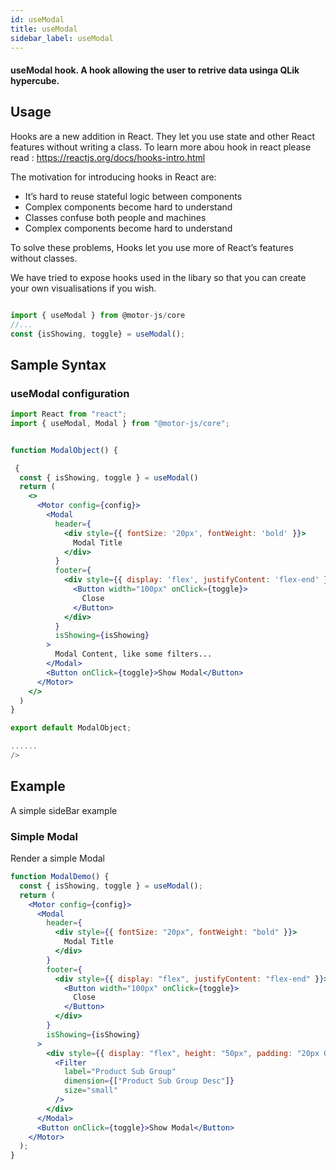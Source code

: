 ```yaml
---
id: useModal
title: useModal
sidebar_label: useModal
---
```


#### useModal hook. A hook allowing the user to retrive data usinga QLik hypercube.

## Usage

Hooks are a new addition in React. They let you use state and other React features without writing a class. To learn more abou hook in react please read : <a>https://reactjs.org/docs/hooks-intro.html</a>

The motivation for introducing hooks in React are:

- It’s hard to reuse stateful logic between components
- Complex components become hard to understand
- Classes confuse both people and machines
- Complex components become hard to understand

To solve these problems, Hooks let you use more of React’s features without classes.

We have tried to expose hooks used in the libary so that you can create your own visualisations if you wish.

```javascript

import { useModal } from @motor-js/core
//...
const {isShowing, toggle} = useModal();

```

## Sample Syntax

### useModal configuration

```jsx {8,12-28}
import React from "react";
import { useModal, Modal } from "@motor-js/core";


function ModalObject() {

 {
  const { isShowing, toggle } = useModal()
  return (
    <>
      <Motor config={config}>
        <Modal
          header={
            <div style={{ fontSize: '20px', fontWeight: 'bold' }}>
              Modal Title
            </div>
          }
          footer={
            <div style={{ display: 'flex', justifyContent: 'flex-end' }}>
              <Button width="100px" onClick={toggle}>
                Close
              </Button>
            </div>
          }
          isShowing={isShowing}
        >
          Modal Content, like some filters...
        </Modal>
        <Button onClick={toggle}>Show Modal</Button>
      </Motor>
    </>
  )
}

export default ModalObject;

......
/>
```

## Example

A simple sideBar example

### Simple Modal

Render a simple Modal

```jsx
function ModalDemo() {
  const { isShowing, toggle } = useModal();
  return (
    <Motor config={config}>
      <Modal
        header={
          <div style={{ fontSize: "20px", fontWeight: "bold" }}>
            Modal Title
          </div>
        }
        footer={
          <div style={{ display: "flex", justifyContent: "flex-end" }}>
            <Button width="100px" onClick={toggle}>
              Close
            </Button>
          </div>
        }
        isShowing={isShowing}
      >
        <div style={{ display: "flex", height: "50px", padding: "20px 0px" }}>
          <Filter
            label="Product Sub Group"
            dimension={["Product Sub Group Desc"]}
            size="small"
          />
        </div>
      </Modal>
      <Button onClick={toggle}>Show Modal</Button>
    </Motor>
  );
}
```
